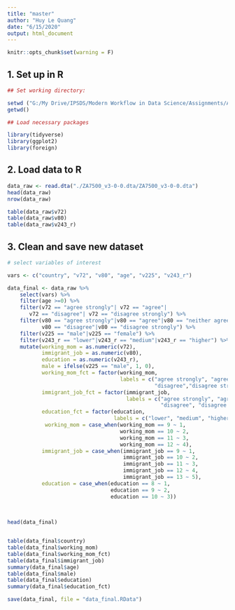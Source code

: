 ```yaml
---
title: "master"
author: "Huy Le Quang"
date: "6/15/2020"
output: html_document
---
```


```r
knitr::opts_chunk$set(warning = F)
```

## 1. Set up in R

```r

## Set working directory:

setwd ("G:/My Drive/IPSDS/Modern Workflow in Data Science/Assignments/Assignment-2/")
getwd()

## Load necessary packages

library(tidyverse)
library(ggplot2)
library(foreign)

```

## 2. Load data to R

```r

data_raw <- read.dta("./ZA7500_v3-0-0.dta/ZA7500_v3-0-0.dta")
head(data_raw)
nrow(data_raw)

table(data_raw$v72)
table(data_raw$v80)
table(data_raw$v243_r)

```

## 3. Clean and save new dataset

```r

# select variables of interest

vars <- c("country", "v72", "v80", "age", "v225", "v243_r")

data_final <- data_raw %>% 
    select(vars) %>% 
    filter(age >=0) %>% 
    filter(v72 == "agree strongly"| v72 == "agree"| 
       v72 == "disagree"| v72 == "disagree strongly") %>% 
    filter(v80 == "agree strongly"|v80 == "agree"|v80 == "neither agree nor disagree"|
           v80 == "disagree"|v80 == "disagree strongly") %>% 
    filter(v225 == "male"|v225 == "female") %>% 
    filter(v243_r == "lower"|v243_r == "medium"|v243_r == "higher") %>% 
    mutate(working_mom = as.numeric(v72),
           immigrant_job = as.numeric(v80),
           education = as.numeric(v243_r),
           male = ifelse(v225 == "male", 1, 0),
           working_mom_fct = factor(working_mom,
                                    labels = c("agree strongly", "agree", 
                                               "disagree","disagree strongly")),
           immigrant_job_fct = factor(immigrant_job,
                                      labels = c("agree strongly", "agree", "neither agree nor disagree",
                                                 "disagree", "disagree strongly")),
           education_fct = factor(education,
                                  labels = c("lower", "medium", "higher")),
            working_mom = case_when(working_mom == 9 ~ 1,
                                    working_mom == 10 ~ 2,
                                    working_mom == 11 ~ 3,
                                    working_mom == 12 ~ 4),
           immigrant_job = case_when(immigrant_job == 9 ~ 1,
                                     immigrant_job == 10 ~ 2,
                                     immigrant_job == 11 ~ 3,
                                     immigrant_job == 12 ~ 4,
                                     immigrant_job == 13 ~ 5),
           education = case_when(education == 8 ~ 1,
                                 education == 9 ~ 2,
                                 education == 10 ~ 3))
    
          

head(data_final)


table(data_final$country)
table(data_final$working_mom)
table(data_final$working_mom_fct)
table(data_final$immigrant_job)
summary(data_final$age)
table(data_final$male)
table(data_final$education)
summary(data_final$education_fct)

save(data_final, file = "data_final.RData")


```

